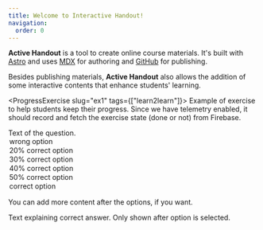 ```yaml
---
title: Welcome to Interactive Handout!
navigation:
  order: 0
---
```


**Active Handout** is a tool to create online course materials. It's built with [Astro](https://astro.build/) and uses [MDX](https://mdxjs.com/) for authoring and [GitHub](https://github.com) for publishing.

Besides publishing materials, **Active Handout** also allows the addition of some interactive contents that enhance students' learning.

<ProgressExercise slug="ex1" tags={["learn2learn"]}>
  Example of exercise to help students keep their progress. Since we have
  telemetry enabled, it should record and fetch the exercise state (done or not)
  from Firebase.
</ProgressExercise>

<MultipleChoice slug="example-choice-exercise-with-partials" columns={3}>
Text of the question.

<Option>wrong option</Option>
<Option points={20}>20% correct option</Option>
<Option points={30}>30% correct option</Option>
<Option points={40}>40% correct option</Option>
<Option points={50}>50% correct option</Option>
<Option correct>correct option</Option>

You can add more content after the options, if you want.

<Answer>
Text explaining correct answer. Only shown after option is selected.
</Answer>
</MultipleChoice>
